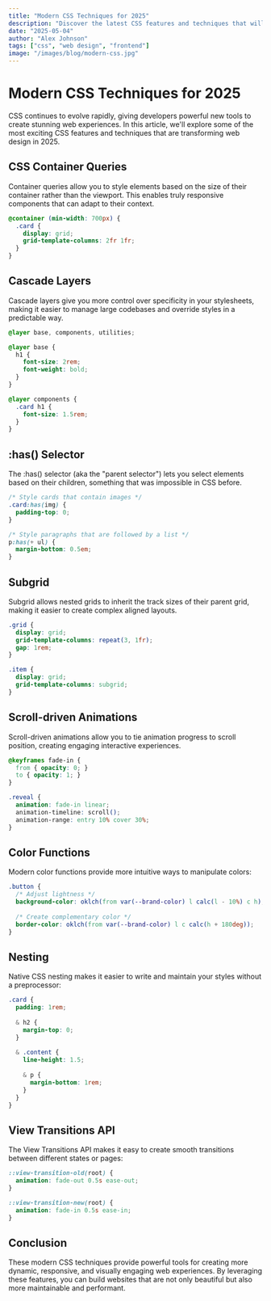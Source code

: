 ```yaml
---
title: "Modern CSS Techniques for 2025"
description: "Discover the latest CSS features and techniques that will transform your web designs"
date: "2025-05-04"
author: "Alex Johnson"
tags: ["css", "web design", "frontend"]
image: "/images/blog/modern-css.jpg"
---
```


# Modern CSS Techniques for 2025

CSS continues to evolve rapidly, giving developers powerful new tools to create stunning web experiences. In this article, we'll explore some of the most exciting CSS features and techniques that are transforming web design in 2025.

## CSS Container Queries

Container queries allow you to style elements based on the size of their container rather than the viewport. This enables truly responsive components that can adapt to their context.

```css
@container (min-width: 700px) {
  .card {
    display: grid;
    grid-template-columns: 2fr 1fr;
  }
}
```

## Cascade Layers

Cascade layers give you more control over specificity in your stylesheets, making it easier to manage large codebases and override styles in a predictable way.

```css
@layer base, components, utilities;

@layer base {
  h1 {
    font-size: 2rem;
    font-weight: bold;
  }
}

@layer components {
  .card h1 {
    font-size: 1.5rem;
  }
}
```

## :has() Selector

The :has() selector (aka the "parent selector") lets you select elements based on their children, something that was impossible in CSS before.

```css
/* Style cards that contain images */
.card:has(img) {
  padding-top: 0;
}

/* Style paragraphs that are followed by a list */
p:has(+ ul) {
  margin-bottom: 0.5em;
}
```

## Subgrid

Subgrid allows nested grids to inherit the track sizes of their parent grid, making it easier to create complex aligned layouts.

```css
.grid {
  display: grid;
  grid-template-columns: repeat(3, 1fr);
  gap: 1rem;
}

.item {
  display: grid;
  grid-template-columns: subgrid;
}
```

## Scroll-driven Animations

Scroll-driven animations allow you to tie animation progress to scroll position, creating engaging interactive experiences.

```css
@keyframes fade-in {
  from { opacity: 0; }
  to { opacity: 1; }
}

.reveal {
  animation: fade-in linear;
  animation-timeline: scroll();
  animation-range: entry 10% cover 30%;
}
```

## Color Functions

Modern color functions provide more intuitive ways to manipulate colors:

```css
.button {
  /* Adjust lightness */
  background-color: oklch(from var(--brand-color) l calc(l - 10%) c h);
  
  /* Create complementary color */
  border-color: oklch(from var(--brand-color) l c calc(h + 180deg));
}
```

## Nesting

Native CSS nesting makes it easier to write and maintain your styles without a preprocessor:

```css
.card {
  padding: 1rem;
  
  & h2 {
    margin-top: 0;
  }
  
  & .content {
    line-height: 1.5;
    
    & p {
      margin-bottom: 1rem;
    }
  }
}
```

## View Transitions API

The View Transitions API makes it easy to create smooth transitions between different states or pages:

```css
::view-transition-old(root) {
  animation: fade-out 0.5s ease-out;
}

::view-transition-new(root) {
  animation: fade-in 0.5s ease-in;
}
```

## Conclusion

These modern CSS techniques provide powerful tools for creating more dynamic, responsive, and visually engaging web experiences. By leveraging these features, you can build websites that are not only beautiful but also more maintainable and performant. 